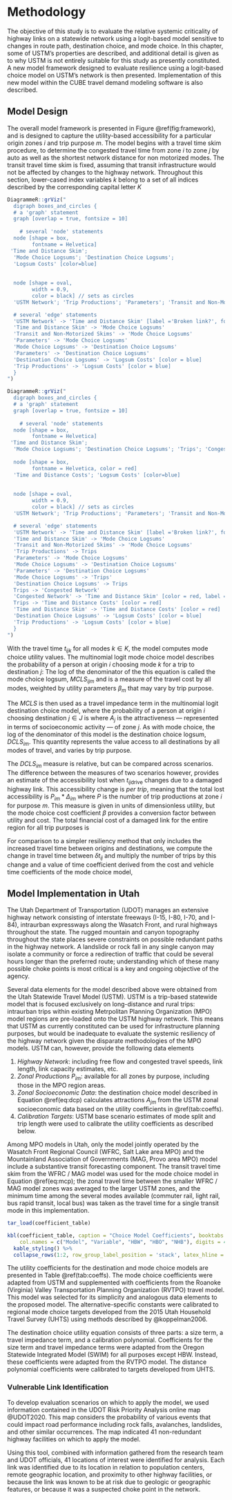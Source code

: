 # Methodology {#methodology}

The objective of this study is to evaluate the relative systemic criticality of highway links on a statewide network using a logit-based model sensitive to changes in route path, destination choice, and mode choice. In this chapter, some of USTM’s properties are described, and additional detail is given as to why USTM is not entirely suitable for this study as presently constituted. A new model framework designed to evaluate resilience using a logit-based choice model on USTM’s network is then presented. Implementation of this new model within the CUBE travel demand modeling software is also described.

## Model Design
The overall model framework is presented in Figure \@ref(fig:framework), and is
designed to capture the utility-based accessibility for a particular origin 
zones $i$ and trip purpose $m$. The model begins with a travel time skim
procedure, to determine the congested travel time from zone $i$ to zone $j$ by
auto as well as the shortest network distance for non motorized modes. The
transit travel time skim is fixed, assuming that transit infrastructure would
not be affected by changes to the highway network. Throughout this section,
lower-cased index variables $k$ belong to a set of all indices described by the
corresponding capital letter $K$
  
```r
DiagrammeR::grViz("
  digraph boxes_and_circles {
  # a 'graph' statement
  graph [overlap = true, fontsize = 10]
  
    # several 'node' statements
  node [shape = box,
        fontname = Helvetica]
 'Time and Distance Skim'; 
  'Mode Choice Logsums'; 'Destination Choice Logsums';
  'Logsum Costs' [color=blue]
 
 
  node [shape = oval,
        width = 0.9,
        color = black] // sets as circles
  'USTM Network'; 'Trip Productions'; 'Parameters'; 'Transit and Non-Motorized Skims';

  # several 'edge' statements
  'USTM Network' -> 'Time and Distance Skim' [label ='Broken link?', fontname = Helvetica]
  'Time and Distance Skim' -> 'Mode Choice Logsums'
  'Transit and Non-Motorized Skims' -> 'Mode Choice Logsums'
  'Parameters' -> 'Mode Choice Logsums'
  'Mode Choice Logsums' -> 'Destination Choice Logsums'
  'Parameters' -> 'Destination Choice Logsums'
  'Destination Choice Logsums' -> 'Logsum Costs' [color = blue]
  'Trip Productions' -> 'Logsum Costs' [color = blue]
  }
")
```

```r
DiagrammeR::grViz("
  digraph boxes_and_circles {
  # a 'graph' statement
  graph [overlap = true, fontsize = 10]
  
    # several 'node' statements
  node [shape = box,
        fontname = Helvetica]
 'Time and Distance Skim'; 
  'Mode Choice Logsums'; 'Destination Choice Logsums'; 'Trips'; 'Congested Network'
  
  node [shape = box,
        fontname = Helvetica, color = red]
  'Time and Distance Costs'; 'Logsum Costs' [color=blue]
 
 
  node [shape = oval,
        width = 0.9,
        color = black] // sets as circles
  'USTM Network'; 'Trip Productions'; 'Parameters'; 'Transit and Non-Motorized Skims';

  # several 'edge' statements
  'USTM Network' -> 'Time and Distance Skim' [label ='Broken link?', fontname = Helvetica]
  'Time and Distance Skim' -> 'Mode Choice Logsums'
  'Transit and Non-Motorized Skims' -> 'Mode Choice Logsums'
  'Trip Productions' -> Trips
  'Parameters' -> 'Mode Choice Logsums'
  'Mode Choice Logsums' -> 'Destination Choice Logsums'
  'Parameters' -> 'Destination Choice Logsums'
  'Mode Choice Logsums' -> 'Trips'
  'Destination Choice Logsums' -> Trips 
  Trips -> 'Congested Network'
  'Congested Network' -> 'Time and Distance Skim' [color = red, label = 'Feedback',fontname = Helvetica, fontcolor=red]
  Trips -> 'Time and Distance Costs' [color = red]
  'Time and Distance Skim' -> 'Time and Distance Costs' [color = red]
  'Destination Choice Logsums' -> 'Logsum Costs' [color = blue]
  'Trip Productions' -> 'Logsum Costs' [color = blue]
  }
")
```

With the travel time $t_{ijk}$ for all modes $k \in K$, the model computes
mode choice utility values. The multinomial logit mode choice model describes
the probability of a person at origin $i$ choosing mode $k$ for a trip to
destination $j$:
\begin{equation}
\mathcal{P}_{ijm}(k) = \frac{\exp(f(\beta_{m}, t_{ijk}))}{\sum_{K}\exp(f(\beta_{m}, t_{ijk}))}
  (\#eq:mcp)
\end{equation}
The log of the denominator of the this equation is called the 
mode choice logsum, $MCLS_{ijm}$ and is a measure of the travel cost by all 
modes, weighted by utility parameters $\beta_m$ that may vary by trip purpose.

The $MCLS$ is then used as a travel impedance term in the multinomial logit 
destination choice model, where the probability of a person at origin $i$
choosing destination $j \in J$ is
\begin{equation}
\mathcal{P}_{im}(j) = \frac{\exp(f(\gamma_{m}, MCLS_{ijm}, A_j))}{\sum_{J}\exp(f(\gamma_{m}, MCLS_{ijm}, A_j))}
  (\#eq:dcp)
\end{equation}
where $A_j$ is the attractiveness --- represented in terms of socioeconomic activity
--- of zone $j$. As with mode choice, the log of the denominator of this model is the destination
choice logsum, $DCLS_{im}$. This quantity represents the value access to all destinations
by all modes of travel, and varies by trip purpose. 

The $DCLS_{im}$ measure is relative, but can be compared across scenarios. The 
difference between the measures of two scenarios 
\begin{equation}
\Delta_{im} = DCLS_{im}^{\mathrm{Base}} - DCLS_{im}^{\mathrm{Scenario}}
  (\#eq:deltas)
\end{equation}
however, provides an estimate of the accessibility lost when $t_{ij\mathrm{drive}}$
changes due to a damaged highway link. This accessibility change is *per trip*, 
meaning that the total lost accessibility is $P_{im} * \Delta_{im}$ where $P$ is
the number of trip productions at zone $i$ for purpose $m$. This measure is
given in units of dimensionless utility, but the mode choice cost coefficient 
$\beta$ provides a conversion factor between utility and cost. The total financial
cost of a damaged link for the entire region for all trip purposes is
\begin{equation}
\mathrm{Cost} = \sum_{I}\sum_{M} -1 / \beta_{\mathrm{cost},m} * P_{im} \Delta_{im}
  (\#eq:totalcost)
\end{equation}

For comparison to a simpler resiliency method that only includes the increased
travel time between origins and destinations, we compute the change in travel
time between $\delta t_{ij}$ and multiply the number of trips by this change 
and a value of time coefficient derived from the cost and vehicle time coefficients
of the mode choice model,
\begin{equation}
\mathrm{Cost}' =  \sum_I \sum_J \sum_M \frac{\beta_{\mathrm{time}, m} }{\beta_{\mathrm{cost}, m}} T_{ijm} t_{ijm}
  (\#eq:ttmethod)
\end{equation}


## Model Implementation in Utah
The Utah Department of Transportation (UDOT) manages an extensive highway
network consisting of interstate freeways (I-15, I-80, I-70, and I-84),
intraurban expressways along the Wasatch Front, and rural highways throughout
the state. The rugged mountain and canyon topography throughout the state places
severe constraints on possible redundant paths in the highway network. A
landslide or rock fall in any single canyon may isolate a community or force a
redirection of traffic that could be several hours longer than the preferred
route; understanding which of these many possible choke points is most critical is a key
and ongoing objective of the agency.

Several data elements for the model described above were obtained from the Utah
Statewide Travel Model (USTM). USTM is a trip-based statewide model that is
focused exclusively on long-distance and rural trips: intraurban trips within
existing Metrpolitan Planning Organization (MPO) model regions are pre-loaded 
onto the USTM highway network. This means that USTM as currently constituted can
be used for infrastructure planning purposes, but would be inadequate to 
evaluate the systemic resiliency of the highway network given the disparate
methodologies of the MPO models. USTM can, however, provide the following 
data elements

   1.	*Highway Network*: including free flow and congested travel speeds, 
   link length, link capacity estimates, etc.
   2.	*Zonal Productions* $P_{im}$: available for all zones by purpose, 
   including those in the MPO region areas.
   3.	*Zonal Socioeconomic Data*: the destination choice model described in
   Equation \@ref(eq:dcp) calculates attractions $A_{jm}$ from the USTM zonal
   socioeconomic data based on the utility coefficients in \@ref(tab:coeffs).
   4. *Calibration Targets*: USTM base scenario estimates of mode split and
   trip length were used to calibrate the utility coefficients as described 
   below.

Among MPO models in Utah, only the model jointly operated by the 
Wasatch Front Regional Council (WFRC, Salt Lake area MPO) and the  
Mountainland Association of Governments (MAG, Provo area MPO) model include a 
substantive transit forecasting component. The transit travel time skim from the 
WFRC / MAG model was used for the mode choice model in Equation \@ref(eq:mcp); 
the zonal travel time between the smaller WFRC / MAG model zones was averaged 
to the larger USTM zones, and the minimum time among the several modes available
(commuter rail, light rail, bus rapid transit, local bus) was taken as the travel
time for a single transit mode in this implementation.

```r
tar_load(coefficient_table)

kbl(coefficient_table, caption = "Choice Model Coefficients", booktabs = TRUE,
    col.names = c("Model", "Variable", "HBW", "HBO", "NHB"), digits = 4) %>%
  kable_styling() %>%
  collapse_rows(1:2, row_group_label_position = 'stack', latex_hline = "major")
```

The utility coefficients for the destination and mode choice models are
presented in Table \@ref(tab:coeffs). The mode choice coefficients were adapted
from USTM and supplemented with coefficients from the Roanoke (Virginia)
Valley Transportation Planning Organization (RVTPO) travel model. This model was
selected for its simplicity and analogous data elements to the proposed model.
The alternative-specific constants were calibrated to regional mode choice
targets developed from the 2015 Utah Household Travel Survey (UHTS) using 
methods described by @koppelman2006.

The destination choice utility equation consists of three parts: a size term, 
a travel impedance term, and a calibration polynomial. Coefficients for the
size term and travel impedance terms were adapted from the Oregon
Statewide Integrated Model (SWIM) for all purposes except HBW. Instead, these coefficients were 
adapted from the RVTPO model. The distance polynomial coefficients were 
calibrated to targets developed from UHTS.

### Vulnerable Link Identification
To develop evaluation scenarios on which to apply the model, we used information
contained in the UDOT Risk Priority Analysis online map @UDOT2020. This map
considers the probability of various events that could impact road performance 
including rock falls, avalanches, landslides, and other similar occurrences.
The map indicated 41 non-redundant highway facilities on which to apply the model.

Using this tool, combined with information gathered from the research team and UDOT officials, 41 locations of interest were identified for analysis. Each link was identified due to its location in relation to population centers, remote geographic location, and proximity to other highway facilities, or because the link was known to be at risk due to geologic or geographic features, or because it was a suspected choke point in the network. 

